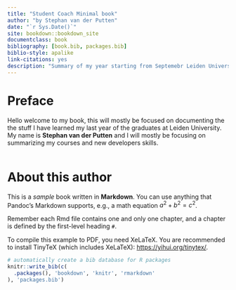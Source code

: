 ```yaml
--- 
title: "Student Coach Minimal book"
author: "by Stephan van der Putten"
date: "`r Sys.Date()`"
site: bookdown::bookdown_site
documentclass: book
bibliography: [book.bib, packages.bib]
biblio-style: apalike
link-citations: yes
description: "Summary of my year starting from Septemebr Leiden University"
---
```


# Preface {-}

Hello welcome to my book, this will mostly be focused on documenting the the stuff I have learned my last year of the graduates at Leiden University. My name is **Stephan van der Putten** and I will mostly be focusing on summarizing my courses and new developers skills.

```r

```

# About this author {-}

This is a _sample_ book written in **Markdown**. You can use anything that Pandoc's Markdown supports, e.g., a math equation $a^2 + b^2 = c^2$.


Remember each Rmd file contains one and only one chapter, and a chapter is defined by the first-level heading `#`.

To compile this example to PDF, you need XeLaTeX. You are recommended to install TinyTeX (which includes XeLaTeX): <https://yihui.org/tinytex/>.

```r
# automatically create a bib database for R packages
knitr::write_bib(c(
  .packages(), 'bookdown', 'knitr', 'rmarkdown'
), 'packages.bib')
```
